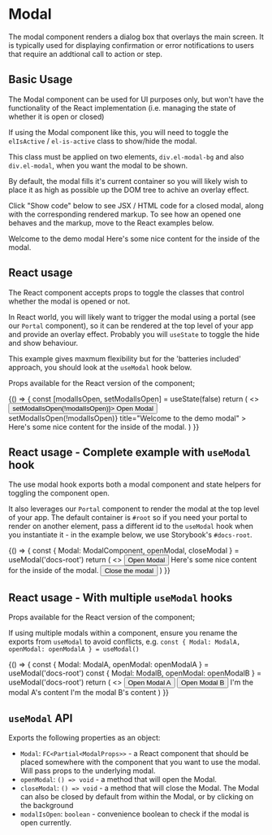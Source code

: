 
<Meta title="Modal" component={Modal} />

# Modal

The modal component renders a dialog box that overlays the main screen. It is typically used for displaying confirmation or error notifications to users that require an addtional call to action or step.

## Basic Usage

The Modal component can be used for UI purposes only, but won't have the functionality of the React implementation (i.e. managing the state of whether it is open or closed)

If using the Modal component like this, you will need to toggle the `elIsActive` / `el-is-active` class to show/hide the modal.

This class must be applied on two elements, `div.el-modal-bg` and also `div.el-modal`, when you want the modal to be shown.

By default, the modal fills it's current container so you will likely wish to place it as high as possible up the DOM tree to achive an overlay effect.

Click "Show code" below to see JSX / HTML code for a closed modal, along with the corresponding rendered markup. To see how an opened one behaves and the markup, move to the React examples below.

<Canvas>
  <Story name="Basic Usage - Closed">
    <ModalBg />
    <ModalContainer>
      <ModalHeader>Welcome to the demo modal</ModalHeader>
      <ModalBody>
        <BodyText>Here's some nice content for the inside of the modal.</BodyText>
      </ModalBody>
    </ModalContainer>
  </Story>
</Canvas>

<RenderHtmlMarkup component="Modal" story="Basic Usage - Closed" />

## React usage

The React component accepts props to toggle the classes that control whether the modal is opened or not.

In React world, you will likely want to trigger the modal using a portal (see our `Portal` component), so it can be rendered at the top level of your app and provide an overlay effect. Probably you will `useState` to toggle the hide and show behaviour.

This example gives maxmum flexibility but for the 'batteries included' approach, you should look at the `useModal` hook below.

Props available for the React version of the component;

<ArgsTable component={Modal} />

<Canvas>
  <Story name="React Modal">
    {() => {
      const [modalIsOpen, setModalIsOpen] = useState(false)
      return (
        <>
          <Button intent="secondary" onClick={() => setModalIsOpen(!modalIsOpen)}>
            Open Modal
          </Button>
          <Modal
            isOpen={modalIsOpen}
            onModalClose={() => setModalIsOpen(!modalIsOpen)}
            title="Welcome to the demo modal"
          >
            <BodyText>Here's some nice content for the inside of the modal.</BodyText>
          </Modal>
        </>
      )
    }}
  </Story>
</Canvas>

## React usage - Complete example with `useModal` hook

The use modal hook exports both a modal component and state helpers for toggling the component open.

It also leverages our `Portal` component to render the modal at the top level of your app. The default container is `#root` so if you need your portal to render on another element, pass a different id to the `useModal` hook when you instantiate it - in the example below, we use Storybook's `#docs-root`.

<Canvas>
  <Story name="useModal example">
    {() => {
      const { Modal: ModalComponent, openModal, closeModal } = useModal('docs-root')
      return (
        <>
          <Button intent="secondary" onClick={openModal}>
            Open Modal
          </Button>
          <ModalComponent title="Welcome to the demo modal">
            <BodyText>Here's some nice content for the inside of the modal.</BodyText>
            <FlexContainer isFlexJustifyCenter>
              <Button intent="secondary" onClick={closeModal}>
                Close the modal
              </Button>
            </FlexContainer>
          </ModalComponent>
        </>
      )
    }}
  </Story>
</Canvas>

## React usage - With multiple `useModal` hooks

Props available for the React version of the component;

<ArgsTable component={Modal} />

If using multiple modals within a component, ensure you rename the exports from `useModal` to avoid conflicts, e.g. `const { Modal: ModalA, openModal: openModalA } = useModal()`

<Canvas>
  <Story name="useModal example - multiple modals">
    {() => {
      const { Modal: ModalA, openModal: openModalA } = useModal('docs-root')
      const { Modal: ModalB, openModal: openModalB } = useModal('docs-root')
      return (
        <>
          <ButtonGroup>
            <Button intent="secondary" onClick={openModalA}>
              Open Modal A
            </Button>
            <Button intent="secondary" onClick={openModalB}>
              Open Modal B
            </Button>
          </ButtonGroup>
          <ModalA title="Modal A">I'm the modal A's content</ModalA>
          <ModalB title="Modal B">I'm the modal B's content</ModalB>
        </>
      )
    }}
  </Story>
</Canvas>

## `useModal` API

Exports the following properties as an object:

- `Modal`: `FC<Partial<ModalProps>>` - a React component that should be placed somewhere with the component that you want to use the modal. Will pass props to the underlying modal.
- `openModal`: `() => void` - a method that will open the Modal.
- `closeModal`: `() => void` - a method that will close the Modal. The Modal can also be closed by default from within the Modal, or by clicking on the background
- `modalIsOpen`: `boolean` - convenience boolean to check if the modal is open currently.
